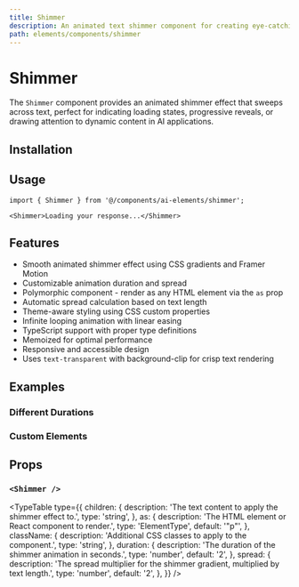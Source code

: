 ```yaml
---
title: Shimmer
description: An animated text shimmer component for creating eye-catching loading states and progressive reveal effects.
path: elements/components/shimmer
---
```


# Shimmer

The `Shimmer` component provides an animated shimmer effect that sweeps across text, perfect for indicating loading states, progressive reveals, or drawing attention to dynamic content in AI applications.

<Preview path="shimmer" />

## Installation

<ElementsInstaller path="shimmer" />

## Usage

```tsx
import { Shimmer } from '@/components/ai-elements/shimmer';
```

```tsx
<Shimmer>Loading your response...</Shimmer>
```

## Features

- Smooth animated shimmer effect using CSS gradients and Framer Motion
- Customizable animation duration and spread
- Polymorphic component - render as any HTML element via the `as` prop
- Automatic spread calculation based on text length
- Theme-aware styling using CSS custom properties
- Infinite looping animation with linear easing
- TypeScript support with proper type definitions
- Memoized for optimal performance
- Responsive and accessible design
- Uses `text-transparent` with background-clip for crisp text rendering

## Examples

### Different Durations

<Preview path="shimmer-duration" />

### Custom Elements

<Preview path="shimmer-elements" />

## Props

### `<Shimmer />`

<TypeTable
  type={{
    children: {
      description: 'The text content to apply the shimmer effect to.',
      type: 'string',
    },
    as: {
      description: 'The HTML element or React component to render.',
      type: 'ElementType',
      default: '"p"',
    },
    className: {
      description: 'Additional CSS classes to apply to the component.',
      type: 'string',
    },
    duration: {
      description: 'The duration of the shimmer animation in seconds.',
      type: 'number',
      default: '2',
    },
    spread: {
      description: 'The spread multiplier for the shimmer gradient, multiplied by text length.',
      type: 'number',
      default: '2',
    },
  }}
/>

